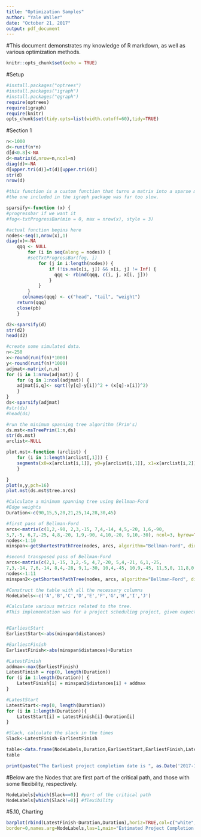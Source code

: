 ```yaml
---
title: "Optimization Samples"
author: "Yale Waller"
date: "October 21, 2017"
output: pdf_document
---
```


#This document demonstrates my knowledge of R markdown, as well as various optimization methods.


```r
knitr::opts_chunk$set(echo = TRUE)
```

#Setup
```r
#install.packages("optrees")
#install.packages("igraph")
#install.packages("qgraph")
require(optrees)
require(igraph)
require(knitr)
opts_chunk$set(tidy.opts=list(width.cutoff=60),tidy=TRUE)
```

#Section 1
``` r
n<-1000
d<-runif(n*n)
d[d<0.8]<-NA
d<-matrix(d,nrow=n,ncol=n)
diag(d)<-NA
d[upper.tri(d)]=t(d)[upper.tri(d)]
str(d)
nrow(d)

#this function is a custom function that turns a matrix into a sparse matrix for faster computation times.
#the one included in the igraph package was far too slow.

sparsify<-function (x) {
#progressbar if we want it
#fog<-txtProgressBar(min = 0, max = nrow(x), style = 3)

#actual function begins here
nodes<-seq(1,nrow(x),1)
diag(x)<-NA
    qqq <- NULL
        for (i in seq(along = nodes)) {
		#setTxtProgressBar(fog, i)
            for (j in i:length(nodes)) {
                if (!is.na(x[i, j]) && x[i, j] != Inf) {
                  qqq <- rbind(qqq, c(i, j, x[i, j]))
                }
            }
        }
      colnames(qqq) <- c("head", "tail", "weight")
	return(qqq)
	close(pb)
    }

d2<-sparsify(d)
str(d2)
head(d2)
```

``` r

#create some simulated data.
n<-250
x<-round(runif(n)*1000)
y<-round(runif(n)*1000)
adjmat<-matrix(,n,n)
for (i in 1:nrow(adjmat)) {
	for (q in 1:ncol(adjmat)) {
	adjmat[i,q]<- sqrt((y[q]-y[i])^2 + (x[q]-x[i])^2)
	}
}
ds<-sparsify(adjmat)
#str(ds)
#head(ds)

#run the minimum spanning tree algorithm (Prim's)
ds.mst<-msTreePrim(1:n,ds)
str(ds.mst)
arclist<-NULL
```

```r
plot.mst<-function (arclist) {
	for (i in 1:length(arclist[,1])) {
	segments(x0=x[arclist[i,1]], y0=y[arclist[i,1]], x1=x[arclist[i,2]],y1=y[arclist[i,2]])
	}

}
plot(x,y,pch=16)
plot.mst(ds.mst$tree.arcs)
```

``` r

#Calculate a minimum spanning tree using Bellman-Ford
#Edge weights
Duration<-c(90,15,5,20,21,25,14,28,30,45)

#first pass of Bellman-Ford
arcs<-matrix(c(1,2,-90, 2,3,-15, 7,4,-14, 4,5,-20, 1,6,-90,
3,7,-5, 6,7,-25, 4,8,-20, 1,9,-90, 4,10,-20, 9,10,-30), ncol=3, byrow=TRUE)
nodes<-1:10
minspan<-getShortestPathTree(nodes, arcs, algorithm="Bellman-Ford", directed=TRUE)

#second transposed pass of Bellman-Ford
arcs<-matrix(c(2,1,-15, 3,2,-5, 4,7,-20, 5,4,-21, 6,1,-25,
7,3,-14, 7,6,-14, 8,4,-28, 9,1,-30, 10,4,-45, 10,9,-45, 11,5,0, 11,8,0, 11,10,0), ncol=3, byrow=TRUE)
nodes<-1:11
minspan2<-getShortestPathTree(nodes, arcs, algorithm="Bellman-Ford", directed=TRUE, source.node=11)

#Construct the table with all the necessary columns
NodeLabels<-c('A','B','C','D','E','F','G','H','I','J')

#Calculate various metrics related to the tree.
#This implementation was for a project scheduling project, given expected times of completion and completion orders of tasks.


#EarliestStart
EarliestStart<-abs(minspan$distances)

#EarliestFinish
EarliestFinish<-abs(minspan$distances)+Duration

#LatestFinish
addmax<-max(EarliestFinish)
LatestFinish = rep(0, length(Duration))
for (i in 1:length(Duration)) {
	LatestFinish[i] = minspan2$distances[i] + addmax
}

#LatestStart
LatestStart<-rep(0, length(Duration))
for (i in 1:length(Duration)){
	LatestStart[i] = LatestFinish[i]-Duration[i]
}

#Slack, calculate the slack in the times
Slack<-LatestFinish-EarliestFinish

table<-data.frame(NodeLabels,Duration,EarliestStart,EarliestFinish,LatestStart,LatestFinish,Slack)
table

print(paste("The Earliest project completion date is ", as.Date('2017-11-01') + max(EarliestFinish)))

```

#Below are the Nodes that are first part of the critical path, and those with some flexibility, respectively.
```r
NodeLabels[which(Slack==0)] #part of the critical path
NodeLabels[which(Slack!=0)] #flexibility
```

#5.10, Charting
```r
barplot(rbind(LatestFinish-Duration,Duration),horiz=TRUE,col=c("white","gray"),
border=0,names.arg=NodeLabels,las=1,main="Estimated Project Completion Times")

```


